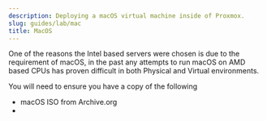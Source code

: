 ```yaml
---
description: Deploying a macOS virtual machine inside of Proxmox.
slug: guides/lab/mac
title: MacOS
---
```


One of the reasons the Intel based servers were chosen is due to the requirement of macOS, in the past any attempts to run macOS on AMD based CPUs has proven difficult in both Physical and Virtual environments.

You will need to ensure you have a copy of the following

- macOS ISO from Archive.org
- 
